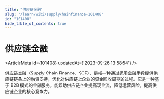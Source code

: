 ```yaml
---
title: "供应链金融"
slug: "/learn/wiki/supplychainfinance-101408"
id: "101408"
hide_table_of_contents: true
---
```



# 供应链金融

<ArticleMeta id={101408} updatedAt={'2023-09-26 13:58:54'} />
<div className='border-solid border-b border-t-0 my-4 border-[var(--ifm-color-gray-300)]' />

供应链金融（Supply Chain Finance，SCF），是指一种通过运用金融手段提供供应链链条上的融资支持，优化对供应链上企业的资金回收周期的过程。它是一种基于 B2B 模式的金融服务，能帮助供应链企业提高现金流，降低运营风险，提高供应链企业的核心竞争力。
